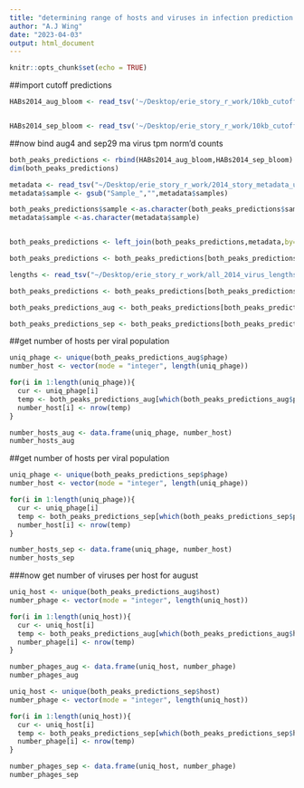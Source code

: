 ```yaml
---
title: "determining range of hosts and viruses in infection prediction network"
author: "A.J Wing"
date: "2023-04-03"
output: html_document
---
```


```r
knitr::opts_chunk$set(echo = TRUE)
```

##import cutoff predictions
```r
HABs2014_aug_bloom <- read_tsv('~/Desktop/erie_story_r_work/10kb_cutoff_aug_bloom_with_ma_phage_093thresh_1_30_23.tsv')


HABs2014_sep_bloom <- read_tsv('~/Desktop/erie_story_r_work/10kb_cutoff_sep_bloom_with_ma_phage_093thresh_1_30_23.tsv')

```

##now bind aug4 and sep29 ma virus tpm norm'd counts
```r
both_peaks_predictions <- rbind(HABs2014_aug_bloom,HABs2014_sep_bloom)
dim(both_peaks_predictions)
```


```r
metadata <- read_tsv("~/Desktop/erie_story_r_work/2014_story_metadata_updated_8_9_22.tsv")
metadata$sample <- gsub("Sample_","",metadata$samples)
```

```r

both_peaks_predictions$sample <-as.character(both_peaks_predictions$sample)
metadata$sample <-as.character(metadata$sample)


both_peaks_predictions <- left_join(both_peaks_predictions,metadata,by="sample")
```

```r
both_peaks_predictions <- both_peaks_predictions[both_peaks_predictions$Predictions == "1", ]
```

```r
lengths <- read_tsv("~/Desktop/erie_story_r_work/all_2014_virus_lengths.tsv")
```

```r
both_peaks_predictions <- both_peaks_predictions[both_peaks_predictions$length>=10000,]
```

```r

both_peaks_predictions_aug <- both_peaks_predictions[both_peaks_predictions$Date == "4-Aug-14", ]

```

```r

both_peaks_predictions_sep <- both_peaks_predictions[both_peaks_predictions$Date == "29-Sep-14", ]

```

##get number of hosts per viral population
```r
uniq_phage <- unique(both_peaks_predictions_aug$phage)
number_host <- vector(mode = "integer", length(uniq_phage))

for(i in 1:length(uniq_phage)){
  cur <- uniq_phage[i]
  temp <- both_peaks_predictions_aug[which(both_peaks_predictions_aug$phage == cur), ]
  number_host[i] <- nrow(temp)
}

number_hosts_aug <- data.frame(uniq_phage, number_host)
number_hosts_aug
```

##get number of hosts per viral population
```r
uniq_phage <- unique(both_peaks_predictions_sep$phage)
number_host <- vector(mode = "integer", length(uniq_phage))

for(i in 1:length(uniq_phage)){
  cur <- uniq_phage[i]
  temp <- both_peaks_predictions_sep[which(both_peaks_predictions_sep$phage == cur), ]
  number_host[i] <- nrow(temp)
}

number_hosts_sep <- data.frame(uniq_phage, number_host)
number_hosts_sep
```


###now get number of viruses per host for august


```r
uniq_host <- unique(both_peaks_predictions_aug$host)
number_phage <- vector(mode = "integer", length(uniq_host))

for(i in 1:length(uniq_host)){
  cur <- uniq_host[i]
  temp <- both_peaks_predictions_aug[which(both_peaks_predictions_aug$host == cur), ]
  number_phage[i] <- nrow(temp)
}

number_phages_aug <- data.frame(uniq_host, number_phage)
number_phages_aug

```

```r
uniq_host <- unique(both_peaks_predictions_sep$host)
number_phage <- vector(mode = "integer", length(uniq_host))

for(i in 1:length(uniq_host)){
  cur <- uniq_host[i]
  temp <- both_peaks_predictions_sep[which(both_peaks_predictions_sep$host == cur), ]
  number_phage[i] <- nrow(temp)
}

number_phages_sep <- data.frame(uniq_host, number_phage)
number_phages_sep

```